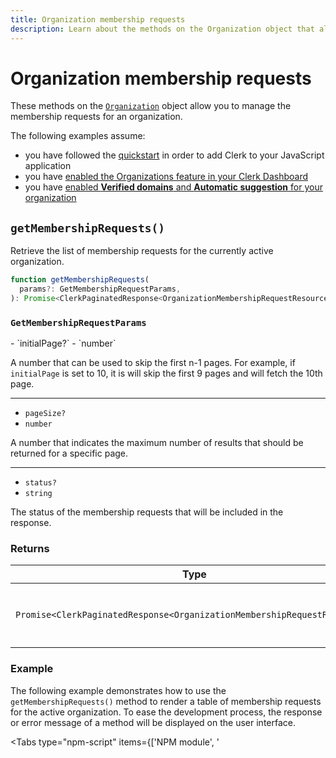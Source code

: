 ```yaml
---
title: Organization membership requests
description: Learn about the methods on the Organization object that allow you to manage the membership requests for an organization.
---
```


# Organization membership requests

These methods on the [`Organization`](/docs/references/javascript/organization/organization) object allow you to manage the membership requests for an organization.

The following examples assume:

- you have followed the [quickstart](/docs/quickstarts/javascript) in order to add Clerk to your JavaScript application
- you have [enabled the Organizations feature in your Clerk Dashboard](/docs/organizations/overview#enable-organizations-in-your-application)
- you have [enabled **Verified domains** and **Automatic suggestion** for your organization](/docs/organizations/verified-domains)

## `getMembershipRequests()`

Retrieve the list of membership requests for the currently active organization.

```ts
function getMembershipRequests(
  params?: GetMembershipRequestParams,
): Promise<ClerkPaginatedResponse<OrganizationMembershipRequestResource>>
```

### `GetMembershipRequestParams`

<Properties>
  - `initialPage?`
  - `number`

  A number that can be used to skip the first n-1 pages. For example, if `initialPage` is set to 10, it is will skip the first 9 pages and will fetch the 10th page.

  ---

  - `pageSize?`
  - `number`

  A number that indicates the maximum number of results that should be returned for a specific page.

  ---

  - `status?`
  - `string`

  The status of the membership requests that will be included in the response.
</Properties>

### Returns

| Type | Description |
| - | - |
| `Promise<ClerkPaginatedResponse<OrganizationMembershipRequestResource>>` | This method returns a `Promise` that resolves to a [`ClerkPaginatedResponse`](/docs/references/javascript/types/clerk-paginated-response) of [`OrganizationMembershipRequest`](/docs/references/javascript/organization-membership-request) objects. |

### Example

The following example demonstrates how to use the `getMembershipRequests()` method to render a table of membership requests for the active organization. To ease the development process, the response or error message of a method will be displayed on the user interface.

<Tabs type="npm-script" items={['NPM module', '<script>']}>
  <Tab>
    For the following example, your HTML file should look like this:

    ```html {{ filename: 'index.html' }}
    <!doctype html>
    <html lang="en">
      <head>
        <meta charset="UTF-8" />
        <link rel="icon" type="image/svg+xml" href="/vite.svg" />
        <meta name="viewport" content="width=device-width, initial-scale=1.0" />
        <title>Clerk + JavaScript App</title>
        <style>
          /* Style for the table */
          table {
            border-collapse: collapse; /* Collapse borders into a single border */
            border: 1px solid black; /* Border for the entire table */
          }
          /* Style for table cells */
          td,
          th {
            border: 1px solid black; /* Border for each cell */
            padding: 2px; /* Optional: Add padding to cells */
          }
        </style>
      </head>
      <body>
        <div id="app"></div>

        <p id="error-container" hidden>
          Error:
          <span id="error-message"></span>
        </p>

        <h2>Membership Requests</h2>
        <table id="requests_table">
          <thead>
            <tr>
              <th>User ID</th>
              <th>Identifier</th>
              <th>Status</th>
              <th id="add-member-head" hidden>Add member</th>
            </tr>
          </thead>
          <tbody id="requests_table_body"></tbody>
        </table>

        <p>Response:</p>
        <pre id="response"></pre>

        <script type="module" src="/main.js"></script>
      </body>
    </html>
    ```

    And your JavaScript file should look like this:

    ```js {{ prettier: false, filename: 'main.js', mark: [13] }}
    import { Clerk } from '@clerk/clerk-js';

    // Initialize Clerk with your Clerk publishable key
    const clerk = new Clerk('{{pub_key}}');
    await clerk.load();

    if (clerk.user) {
      // Check for an active organization
      if (clerk.organization) {
        // Render list of organization membership requests
        async function renderMembershipRequests(organization, isAdmin) {
          try {
            const { data } = await organization.getMembershipRequests();
            const membershipRequests = data;
            console.log(`getMembershipRequests:`, membershipRequests);

            membershipRequests.map((membershipRequest) => {
              const requestsTable = document.getElementById("requests_table");
              const row = requestsTable.insertRow();
              row.insertCell().textContent =
                membershipRequest.publicUserData.userId;
              row.insertCell().textContent =
                membershipRequest.publicUserData.identifier;
              row.insertCell().textContent = membershipRequest.status;

              // Add administrative actions:
              // Add member (removes request)
              if (isAdmin) {
                // Show add member button
                document.getElementById("add-member-head").removeAttribute("hidden");

                // Get the user ID of the member
                const userId = membershipRequest.publicUserData.userId;

                // Add member to organization
                const addBtn = document.createElement("button");
                addBtn.textContent = "Add member";
                addBtn.addEventListener("click", async function (e) {
                  e.preventDefault();

                  const role = "org:member";

                  await organization.addMember({ userId, role })
                    .then((res) => {
                      document.getElementById("response").innerHTML =
                        JSON.stringify(res);
                    })
                    .catch((error) => {
                      document.getElementById("error-container").removeAttribute("hidden");
                      document.getElementById("error-message").innerHTML =
                        error.errors[0].longMessage;
                      console.log("An error occurred:", error.errors);
                    });
                });
                row.insertCell().appendChild(addBtn);
              }
            });
          } catch (error) {
            document.getElementById("error-container").removeAttribute("hidden");
            document.getElementById("error-message").innerHTML =
              error.errors[0].longMessage;
            console.log("An error occurred:", error.errors);
          }
        }

        /**
         * Checks if a user is an admin of the
         * currently active organization and
         * renders the organization's membership requests.
         */
        async function checkAdminAndRenderRequests() {
          const organizationId = clerk.organization.id;

          const organizationMemberships =
            await clerk.user.getOrganizationMemberships();

          const currentMembership = organizationMemberships.find(
            (membership) => membership.organization.id === organizationId
          );
          const currentOrganization = currentMembership.organization;

          if (!currentOrganization) {
            return;
          }
          const isAdmin = currentMembership.role === "org:admin";

          console.log(`Organization:`, currentOrganization);

          renderMembershipRequests(currentOrganization, isAdmin);
        }

        checkAdminAndRenderRequests();
      } else {
        // If there is no active organization,
        // mount Clerk's <OrganizationSwitcher />
        // to allow the user to set an organization as active
        document.getElementById("app").innerHTML = `
          <h2>Select an organization to set it as active</h2>
          <div id="org-switcher"></div>
        `;

        const orgSwitcherDiv = document.getElementById("org-switcher");

        clerk.mountOrganizationSwitcher(orgSwitcherDiv);
      }
    } else {
      document.getElementById("app").innerHTML = `
        <div id="sign-in"></div>
      `;

      const signInDiv = document.getElementById("sign-in");

      clerk.mountSignIn(signInDiv);
    }
    ```
  </Tab>

  <Tab>
    ```html {{ prettier: false, filename: 'index.html', mark: [65] }}
    <!doctype html>
    <html lang="en">
      <head>
        <meta charset="UTF-8" />
        <link rel="icon" type="image/svg+xml" href="/vite.svg" />
        <meta name="viewport" content="width=device-width, initial-scale=1.0" />
        <title>Clerk + JavaScript App</title>
        <style>
          /* Style for the table */
          table {
            border-collapse: collapse; /* Collapse borders into a single border */
            border: 1px solid black; /* Border for the entire table */
          }
          /* Style for table cells */
          td,
          th {
            border: 1px solid black; /* Border for each cell */
            padding: 2px; /* Optional: Add padding to cells */
          }
        </style>
      </head>
      <body>
        <div id="app"></div>

        <p id="error-container" hidden>
          Error:
          <span id="error-message"></span>
        </p>

        <h2>Membership Requests</h2>
        <table id="requests_table">
          <thead>
            <tr>
              <th>User ID</th>
              <th>Identifier</th>
              <th>Status</th>
              <th id="add-member-head" hidden>Add member</th>
            </tr>
          </thead>
          <tbody id="requests_table_body"></tbody>
        </table>

        <p>Response:</p>
        <pre id="response"></pre>

        <!-- Initialize Clerk with your
        Clerk Publishable key and Frontend API URL -->
        <script
          async
          crossorigin="anonymous"
          data-clerk-publishable-key="{{pub_key}}"
          src="https://{{fapi_url}}/npm/@clerk/clerk-js@latest/dist/clerk.browser.js"
          type="text/javascript"
        ></script>

        <script>
          window.addEventListener("load", async function () {
            await Clerk.load();
            if (Clerk.user) {
              // Check for an active organization
              if (Clerk.organization) {
                // Render list of organization membership requests
                async function renderMembershipRequests(organization, isAdmin) {
                  try {
                    const { data } = await organization.getMembershipRequests();
                    const membershipRequests = data;
                    console.log(`getMembershipRequests:`, membershipRequests);

                    membershipRequests.map((membershipRequest) => {
                      const requestsTable = document.getElementById("requests_table");
                      const row = requestsTable.insertRow();
                      row.insertCell().textContent =
                        membershipRequest.publicUserData.userId;
                      row.insertCell().textContent =
                        membershipRequest.publicUserData.identifier;
                      row.insertCell().textContent = membershipRequest.status;

                      // Add administrative actions:
                      // Add member (removes request)
                      if (isAdmin) {
                        // Show add member button
                        document.getElementById("add-member-head").removeAttribute("hidden");

                        // Get the user ID of the member
                        const userId = membershipRequest.publicUserData.userId;

                        // Add member to organization
                        const addBtn = document.createElement("button");
                        addBtn.textContent = "Add member";
                        addBtn.addEventListener("click", async function (e) {
                          e.preventDefault();

                          const role = "org:member";

                          await organization.addMember({ userId, role })
                            .then((res) => {
                              document.getElementById("response").innerHTML =
                                JSON.stringify(res);
                            })
                            .catch((error) => {
                              document.getElementById("error-container").removeAttribute("hidden");
                              document.getElementById("error-message").innerHTML =
                                error.errors[0].longMessage;
                              console.log("An error occurred:", error.errors);
                            });
                        });
                        row.insertCell().appendChild(addBtn);
                      }
                    });
                  } catch (error) {
                    document.getElementById("error-container").removeAttribute("hidden");
                    document.getElementById("error-message").innerHTML =
                      error.errors[0].longMessage;
                    console.log("An error occurred:", error.errors);
                  }
                }
                /**
                * Checks if a user is an admin of the
                * currently active organization and
                * renders the organization's membership requests.
                */
                async function checkAdminAndRenderRequests() {
                  const organizationId = Clerk.organization.id;

                  const organizationMemberships =
                    await Clerk.user.getOrganizationMemberships();

                  const currentMembership = organizationMemberships.find(
                    (membership) => membership.organization.id === organizationId
                  );

                  const currentOrganization = currentMembership.organization;

                  if (!currentOrganization) {
                    return;
                  }

                  const isAdmin = currentMembership.role === "org:admin";

                  console.log(`Organization:`, currentOrganization);

                  renderMembershipRequests(currentOrganization, isAdmin);
                }
                checkAdminAndRenderRequests();
              } else {
                // If there is no active organization,
                // mount Clerk's <OrganizationSwitcher />
                // to allow the user to set an organization as active
                document.getElementById("app").innerHTML = `
                  <h2>Select an organization to set it as active</h2>
                  <div id="org-switcher"></div>
                `;

                const orgSwitcherDiv = document.getElementById("org-switcher");

                Clerk.mountOrganizationSwitcher(orgSwitcherDiv);
              }
            } else {
              document.getElementById("app").innerHTML = `
                <div id="sign-in"></div>
              `;

              const signInDiv = document.getElementById("sign-in");

              Clerk.mountSignIn(signInDiv);
            }
          });
        </script>
      </body>
    </html>
    ```
  </Tab>
</Tabs>
